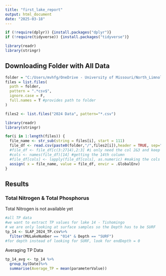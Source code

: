 ```yaml
---
title: "first_lake_report"
output: html_document
date: "2025-03-18"
---
```


```r
if (!require(dplyr)) {install.packages("dplyr")}
if (!require(tidyverse)) {install.packages("tidyverse")}

library(readr)
library(stringr)
```

## Downloading Folder with All Data\
```r
folder = "C:/Users/mvhfg/OneDrive - University of Missouri/North_Limnology/priv_lake_rep/Private_Lake_Reports/2024 Data"
files = list.files(
  path = folder,
  pattern = ".*csv$",
  ignore.case = F,
  full.names = T #provides path to folder
)

files2 <- list.files("2024 Data", pattern="*.csv")

library(readr)
library(stringr)

for(i in 1:length(files)) {
  file_name <- str_sub(string = files[i], start = 111)
  file_df <- read.csv(paste0(folder,"/",files2[i]),header = TRUE, sep=",")
  #file_df <- file_df[c(3:2714),2:3] #i only need the col 2&3 and keep rows 2:2714
  #cols <- names(file_df)[14] #getting the 14th column 
  #file_df[cols] <- lapply(file_df[cols], as.numeric) #making the cols column(s) numeric
  assign( x = file_name, value = file_df, envir = .GlobalEnv)
}
```


## Results

### Total Nitrogen & Total Phosphorus\
Total Nitrogen is not available yet
```r
#all TP data
#we want to extract TP values for lake 14 - Tishomingo
# we are only looking at surface samples so the Depth has to be SURF
tp_14 <- SLAP_2024_TP.csv%>%
  filter(MULakeNumber == "014" & Depth == "SURF")
#for depth instead of looking for SURF, look for endDepth = 0
```

Averaging TP Data
```r
tp_14_avg <- tp_14 %>%
  group_by(Date)%>%
  summarise(Average_TP = mean(parameterValue))
```

